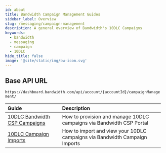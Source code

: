 ```yaml
---
id: about
title: Bandwidth Campaign Management Guides
sidebar_label: Overview
slug: /messaging/campaign-management
description: A general overview of Bandwidth's 10DLC Campaigns
keywords:
  - bandwidth
  - messaging
  - campaign
  - 10DLC
hide_title: false
image: '@site/static/img/bw-icon.svg'
---
```


## Base API URL

`https://dashboard.bandwidth.com/api/account/{accountId}/campaignManagement/`

| Guide | Description |
|:------|:------------|
|[10DLC Bandwidth CSP Campaigns](docs/messaging/campaign-management/csp/) | How to provision and manage 10DLC campaigns via Bandwidth CSP Portal |
|[10DLC Campaign Imports](docs/messaging/campaign-management/imports/) | How to import and view your 10DLC campaigns via Bandwidth Campaign Imports |
